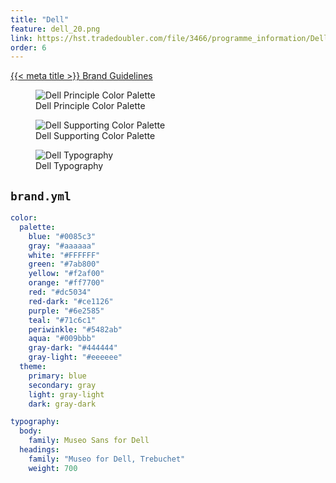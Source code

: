 ```yaml
---
title: "Dell"
feature: dell_20.png
link: https://hst.tradedoubler.com/file/3466/programme_information/Dell_Brand_Standards.pdf
order: 6
---
```


[{{< meta title >}} Brand Guidelines]({{< meta link >}})

![Dell Principle Color Palette](dell_20.png){group="dell"}

![Dell Supporting Color Palette](dell_21.png){group="dell"}

![Dell Typography](dell_24.png){group="dell"}

::: {.callout collapse="true"}
## `brand.yml`

```yaml
color:
  palette:
    blue: "#0085c3"
    gray: "#aaaaaa"
    white: "#FFFFFF"
    green: "#7ab800"
    yellow: "#f2af00"
    orange: "#ff7700"
    red: "#dc5034"
    red-dark: "#ce1126"
    purple: "#6e2585"
    teal: "#71c6c1"
    periwinkle: "#5482ab"
    aqua: "#009bbb"
    gray-dark: "#444444"
    gray-light: "#eeeeee"
  theme:
    primary: blue
    secondary: gray
    light: gray-light
    dark: gray-dark

typography:
  body:
    family: Museo Sans for Dell
  headings:
    family: "Museo for Dell, Trebuchet"
    weight: 700
```
:::
